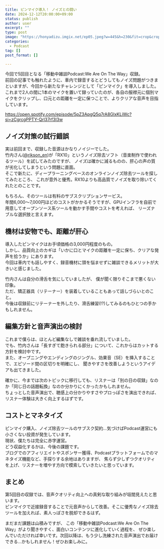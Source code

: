 ```yaml
---
title: ピンマイク導入！ ノイズとの闘い
date: 2024-12-12T20:00:00+09:00
status: publish
author: user
excerpt: ""
type: post
image: "https://honyadizu.imgix.net/ep05.jpeg?w=445&h=230&fit=crop&crop=entropy"
categories:
  - Podcast
tag: []
post_format: []

---
```



今回で5回目となる「移動中雑談Podcast:We Are On The Way」収録。  
前回の記事でも触れたように、車内で録音するとどうしてもノイズ問題がつきまといますが、今回から新たなチャレンジとして「ピンマイク」を導入しました。  
これまで2人の間に1本のマイクを置いて録っていたのが、各自の服襟元に個別マイクをクリップし、口元との距離を一定に保つことで、よりクリアな音声を目指しています。  

https://open.spotify.com/episode/5pZ3ApgQ5q7rA8GlxKLiWc?si=zCgrcgPPTY-Qrl37rf3I3w


## ノイズ対策の試行錯誤
実は前回まで、収録した音源はかなりノイジーでした。  
竹内さん([@rikson_en](https://x.com/rikson_en))が「RX10」というノイズ除去ソフト（音楽制作で使われるツール）を試してみたのですが、
ノイズは確かに減るものの、肝心の声の質が劣化してしまうという問題に直面。  
そこで新たに、ディープラーニングベースのオンラインノイズ除去ツールを探してみたところ、
これが意外と優秀。RX10よりも高品質でノイズを取り除いてくれたとのことです。  

もちろん、そのツールは有料のサブスクリプションサービス。  
年間6,000～7,000円ほどのコストがかかるそうですが、GPUインフラを自前で用意してオープンソース系ツールを動かす手間やコストを考えれば、
リーズナブルな選択肢と言えます。  

## 機材は安物でも、距離が肝心
導入したピンマイクはお手頃価格の3,000円程度のもの。  
しかし、品質向上のカギは「いかに口とマイクの距離を一定に保ち、クリアな発声を拾うか」にあります。  
今回は車内でも話しやすく、録音機材に頭を悩ませずに雑談できるメリットが大きいと感じました。  

竹内さんは自分の滑舌を気にしていましたが、
僕が聞く限りそこまで悪くない印象。  
ただ、矯正器具（リテーナー）を装着していることもあって話しづらいとのこと。  
今後は収録前にリテーナーを外したり、滑舌練習(!?)してみるのもひとつの手かもしれません。  


## 編集方針と音声演出の検討
これまで僕らは、ほとんど編集なしで雑談を垂れ流していました。  
でも、竹内さんは「長すぎて飽きられる部分」について、これからはカットする方針を検討中です。  
また、オープニングやエンディングのジングル、効果音（SE）を挿入することで、エピソード間の区切りを明確にし、
聞きやすさを改善しようというアイデアも出てきました。  

確かに、今までは次のトピックに移行しても、リスナーは「別の日の収録」なのか「同じ日の話題転換」なのか分かりにくかったかもしれません。  
ちょっとした音声演出で、聴感上の分かりやすさやプロっぽさを演出できれば、リスナー体験は大きく向上するはずです。

## コストとマネタイズ
ピンマイク購入、ノイズ除去ツールのサブスク契約…気づけばPodcast運営にも小さくない投資が発生しています。  
現状、僕たちは完全に赤字運営。  
どう収益化するかは、今後の課題です。  
ブログでのアフィリエイトやスポンサー獲得、Podcastプラットフォームでのマネタイズ機能など、手探りする余地はありますが、
焦らず少しずつクオリティを上げ、リスナーを増やす方向で模索していきたいと思っています。

## まとめ
第5回目の収録では、音声クオリティ向上への真剣な取り組みが垣間見えたと思います。  
ピンマイクで近接録音することで元音声からして改善。そこに優秀なノイズ除去ツールを加えれば、素人っぽさを脱却できるはず。  

まだまだ課題は山積みですが、
この「移動中雑談Podcast:We Are On The Way」がより聞きやすく、面白いコンテンツに進化していく過程を、
ぜひ楽しんでいただければ幸いです。次回以降は、もう少し洗練された音声演出でお届けできる…かもしれません！ぜひお楽しみに。
